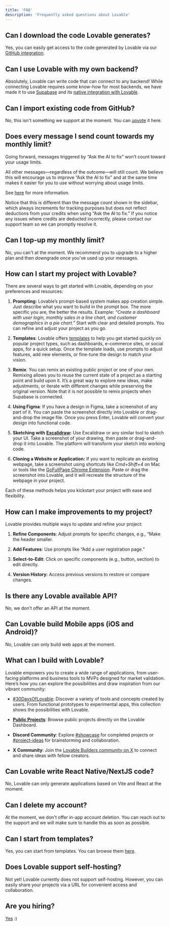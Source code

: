 ```yaml
---
title: 'FAQ'
description: 'Frequently asked questions about Lovable'
---
```


## Can I download the code Lovable generates?

Yes, you can easily get access to the code generated by Lovable via our [GitHub integration](/integrations/git-integration).

## Can I use Lovable with my own backend?

Absolutely, Lovable can write code that can connect to any backend! While connecting Lovable requires some know-how for most backends, we have made it to use [Supabase](https://supabase.com/) and its [native integration with Lovable](integrations/supabase).

## Can I import existing code from GitHub?

No, this isn't something we support at the moment. You can [upvote](https://feedback.lovable.dev/p/have-the-possibility-to-import-an-existing-github-project) it here.

## Does every message I send count towards my monthly limit?

Going forward, messages triggered by “Ask the AI to fix” won’t count toward your usage limits.

All other messages—regardless of the outcome—will still count. We believe this will encourage us to improve “Ask the AI to fix” and at the same time makes it easier for you to use without worrying about usage limits.&#x20;

See [here](/user-guides/messaging-limits) for more information.

Notice that this is different than the message count shown in the sidebar, which always increments for tracking purposes but does not reflect deductions from your credits when using “Ask the AI to fix.” If you notice any issues where credits are deducted incorrectly, please contact our support team so we can promptly resolve it.

## Can I top-up my monthly limit?

No, you can't at the moment. We recommend you to upgrade to a higher plan and then downgrade once you've used up your messages.

## How can I start my project with Lovable?

There are several ways to get started with Lovable, depending on your preferences and resources:

1. **Prompting:** Lovable’s prompt-based system makes app creation simple. Just describe what you want to build in the prompt box. The more specific you are, the better the results. Example: *“Create a dashboard with user login, monthly sales in a line chart, and customer demographics in a pie chart.”* Start with clear and detailed prompts. You can refine and adjust your project as you go.

2. **Templates**: Lovable offers [templates](https://lovable.dev/templates) to help you get started quickly on popular project types, such as dashboards, e-commerce sites, or social apps, for a quick setup. Once the template loads, use prompts to adjust features, add new elements, or fine-tune the design to match your vision.

3. **Remix**: You can remix an existing public project or one of your own. Remixing allows you to reuse the current state of a project as a starting point and build upon it. It’s a great way to explore new ideas, make adjustments, or iterate with different changes while preserving the original version. Note that it is not possible to remix projects when Supabase is connected.

4. **Using Figma**: If you have a design in Figma, take a screenshot of any part of it. You can paste the screenshot directly into Lovable or drag-and-drop the image file. Once you press Enter, Lovable will convert your design into functional code.

5. **Sketching with** [**Excalidraw**](https://github.com/excalidraw/excalidraw)**:** Use Excalidraw or any similar tool to sketch your UI. Take a screenshot of your drawing, then paste or drag-and-drop it into Lovable. The platform will transform your sketch into working code.

6. **Cloning a Website or Application:** If you want to replicate an existing webpage, take a screenshot using shortcuts like *Cmd+Shift+4* on Mac or tools like the [GoFullPage Chrome Extension](https://chromewebstore.google.com/detail/gofullpage-full-page-scre/fdpohaocaechififmbbbbbknoalclacl). Paste or drag the screenshot into Lovable, and it will recreate the structure of the webpage in your project.

Each of these methods helps you kickstart your project with ease and flexibility.

## How can I make improvements to my project?

Lovable provides multiple ways to update and refine your project:

1. **Refine Components**: Adjust prompts for specific changes, e.g., “Make the header smaller.

2. **Add Features**: Use prompts like “Add a user registration page.”

3. **Select-to-Edit**: Click on specific components (e.g., button, section) to edit directly.

4. **Version History**: Access previous versions to restore or compare changes.

## Is there any Lovable available API?

No, we don’t offer an API at the moment.

## Can Lovable build Mobile apps (iOS and Android)?

No, Lovable can only build web apps at the moment.&#x20;

## What can I build with Lovable?&#x20;

Lovable empowers you to create a wide range of applications, from user-facing platforms and business tools to MVPs designed for market validation. Here’s how you can explore the possibilities and draw inspiration from our vibrant community:

* [#30DaysOfLovable](https://gptengineer.app/projects/66425a6d-6ac0-4b08-a1e6-62708d21531e): Discover a variety of tools and concepts created by users. From functional prototypes to experimental apps, this collection shows the possibilities with Lovable.

* [**Public Projects**](https://lovable.dev/): Browse public projects directly on the Lovable Dashboard.

* **Discord Community**: Explore [#showcase](https://discord.com/channels/1119885301872070706/1192445126937686027) for completed projects or [#project-ideas](#project-ideas) for brainstorming and collaboration.

* **X Community**: Join the [Lovable Builders community on X](https://x.com/i/communities/1858851338257572046) to connect and share ideas with fellow creators.

## Can Lovable write React Native/NextJS code?

No, Lovable can only generate applications based on Vite and React at the moment.

## Can I delete my account?&#x20;

At the moment, we don't offer in-app account deletion. You can reach out to the support and we will make sure to handle this as soon as possible.

## Can I start from templates?

Yes, you can start from templates. You can browse them [here](https://lovable.dev/templates).

## Does Lovable support self-hosting?&#x20;

Not yet! Lovable currently does not support self-hosting. However, you can easily share your projects via a URL for convenient access and collaboration.

## Are you hiring?

[Yes](https://lovable.dev/careers) :)